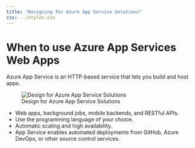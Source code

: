 ```yaml
---
title: "Designing for Azure App Service Solutions"
css: ../styles.css
---
```


# When to use Azure App Services Web Apps
Azure App Service is an HTTP-based service that lets you build and host apps.

![Design for Azure App Service Solutions](../images/design-for-azure-app-service-solutions.png){.center .image-large}

- Web apps, background jobs, mobile backends, and RESTful APIs.
- Use the programming language of your choice.
- Automatic scaling and high availability.
- App Service enables automated deployments from GitHub, Azure DevOps, or other source control services.
